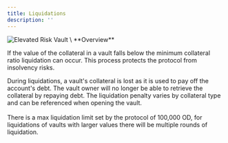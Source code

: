 ```yaml
---
title: Liquidations
description: ''
---
```


<img src="./img/Elevated Risk Vault.png" alt="Elevated Risk Vault" />
\
**Overview**

If the value of the collateral in a vault falls below the minimum collateral ratio liquidation can occur. This process protects the protocol from insolvency risks.

During liquidations, a vault's collateral is lost as it is used to pay off the account's debt. The vault owner will no longer be able to retrieve the collateral by repaying debt. The liquidation penalty varies by collateral type and can be referenced when opening the vault.\
\
There is a max liquidation limit set by the protocol of 100,000 OD, for liquidations of vaults with larger values there will be multiple rounds of liquidation.
